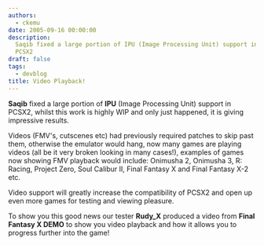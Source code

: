 ```yaml
---
authors:
  - ckemu
date: 2005-09-16 00:00:00
description:
  Saqib fixed a large portion of IPU (Image Processing Unit) support in
  PCSX2
draft: false
tags:
  - devblog
title: Video Playback!
---
```


**Saqib** fixed a large portion of **IPU** (Image Processing Unit)
support in PCSX2, whilst this work is highly WIP and only just happened,
it is giving impressive results.

<!-- truncate -->

Videos (FMV's, cutscenes etc) had previously required patches to skip
past them, otherwise the emulator would hang, now many games are playing
videos (all be it very broken looking in many cases!), examples of games
now showing FMV playback would include: Onimusha 2, Onimusha 3, R:
Racing, Project Zero, Soul Calibur II, Final Fantasy X and Final Fantasy
X-2 etc.

Video support will greatly increase the compatibility of PCSX2 and open
up even more games for testing and viewing pleasure.

To show you this good news our tester **Rudy_X** produced a video from
**Final Fantasy X DEMO** to show you video playback and how it allows
you to progress further into the game!

<!-- TODO legacy video find -->
